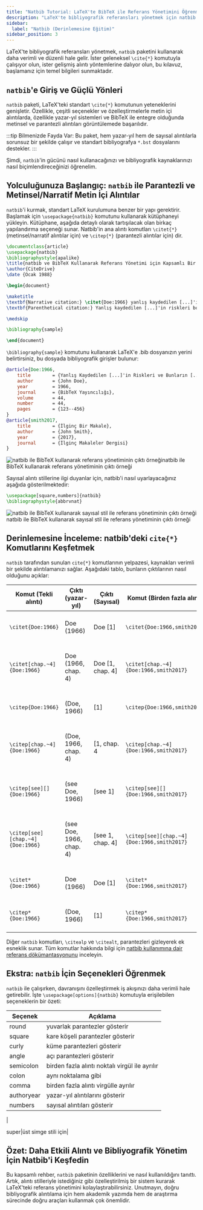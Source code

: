 ```yaml
---
title: "Natbib Tutorial: LaTeX'te BibTeX ile Referans Yönetimini Öğrenme"
description: "LaTeX'te bibliyografik referansları yönetmek için natbib'in özelliklerini keşfedin. Bu kapsamlı eğitim, natbib'in temellerini, metin içi alıntılardan BibTeX ile entegrasyona kadar ele almaktadır."
sidebar:
  label: "Natbib (Derinlemesine Eğitim)"
sidebar_position: 3
---
```





LaTeX'te bibliyografik referansları yönetmek, `natbib` paketini kullanarak daha verimli ve düzenli hale gelir. İster geleneksel `\cite{*}` komutuyla çalışıyor olun, ister gelişmiş alıntı yöntemlerine dalıyor olun, bu kılavuz, başlamanız için temel bilgileri sunmaktadır.

<CiteDrive />

## `natbib`'e Giriş ve Güçlü Yönleri

`natbib` paketi, LaTeX'teki standart `\cite{*}` komutunun yeteneklerini genişletir. Özellikle, çeşitli seçenekler ve özelleştirmelerle metin içi alıntılarda, özellikle yazar-yıl sistemleri ve BibTeX ile entegre olduğunda metinsel ve parantezli alıntıları görüntülemede başarılıdır.

:::tip
Bilmenizde Fayda Var: Bu paket, hem yazar-yıl hem de sayısal alıntılarla sorunsuz bir şekilde çalışır ve standart bibliyografya `*.bst` dosyalarını destekler.
:::

Şimdi, `natbib`'in gücünü nasıl kullanacağınızı ve bibliyografik kaynaklarınızı nasıl biçimlendireceğinizi öğrenelim.

## Yolculuğunuza Başlangıç: `natbib` ile Parantezli ve Metinsel/Narratif Metin İçi Alıntılar

`natbib`'i kurmak, standart LaTeX kurulumuna benzer bir yapı gerektirir. Başlamak için `\usepackage{natbib}` komutunu kullanarak kütüphaneyi yükleyin. Kütüphane, aşağıda detaylı olarak tartışılacak olan birkaç yapılandırma seçeneği sunar. Natbib'in ana alıntı komutları `\citet{*}` (metinsel/narratif alıntılar için) ve `\citep{*}` (parantezli alıntılar için) dir.

```latex
\documentclass{article}
\usepackage{natbib}
\bibliographystyle{apalike}
\title{natbib ve BibTeX Kullanarak Referans Yönetimi için Kapsamlı Bir Kılavuz}
\author{CiteDrive}
\date {Ocak 1988}

\begin{document}

\maketitle
\textbf{Narrative citation:} \citet{Doe:1966} yanlış kaydedilen [...]'in risklerini araştırdı, bu da bozulmaya yol açmaktadır.
\textbf{Parenthetical citation:} Yanlış kaydedilen [...]'in riskleri bozulmaya yol açabilir \citep{Doe:1966}.

\medskip

\bibliography{sample}

\end{document}
```

`\bibliography{sample}` komutunu kullanarak LaTeX'e .bib dosyanızın yerini belirtirsiniz, bu dosyada bibliyografik girişler bulunur:

```bibtex
@article{Doe:1966,
	title        = {Yanlış Kaydedilen [...]'in Riskleri ve Bunların [...] Üzerindeki Etkileri.},
	author       = {John Doe},
	year         = 1966,
	journal      = {BibTeX Yayıncılığı},
	volume       = 44,
	number       = 44,
	pages        = {123--456}
}
@article{smith2017,
	title        = {İlginç Bir Makale},
	author       = {John Smith},
	year         = {2017},
	journal      = {İlginç Makaleler Dergisi}
}
```

![natbib ile BibTeX kullanarak referans yönetiminin çıktı örneği](@assets/images/tutorial/output_example_bibtex_natbib.png)natbib ile BibTeX kullanarak referans yönetiminin çıktı örneği

Sayısal alıntı stillerine ilgi duyanlar için, natbib'i nasıl uyarlayacağınız aşağıda gösterilmektedir:


```latex
\usepackage[square,numbers]{natbib}
\bibliographystyle{abbrvnat}
```

![natbib ile BibTeX kullanarak sayısal stil ile referans yönetiminin çıktı örneği](@assets/images/tutorial/output_example_bibtex_natbib_numeric.png)natbib ile BibTeX kullanarak sayısal stil ile referans yönetiminin çıktı örneği

## Derinlemesine İnceleme: natbib'deki `cite{*}` Komutlarını Keşfetmek

`natbib` tarafından sunulan `cite{*}` komutlarının yelpazesi, kaynakları verimli bir şekilde alıntılamanızı sağlar. Aşağıdaki tablo, bunların çıktılarının nasıl olduğunu açıklar:

| Komut (Tekli alıntı) | Çıktı (yazar-yıl) | Çıktı (Sayısal) | Komut (Birden fazla alıntı) | Çıktı (yazar-yıl) | Çıktı (Sayısal) |
|----------------------|-------------------|-----------------|----------------------------|-------------------|-----------------|
|`\citet{Doe:1966}`|Doe (1966) |Doe [1]|`\citet{Doe:1966,smith2017}`|Doe (1966); Smith (2017)|Doe [1], Smith [2]|
|`\citet[chap.~4]{Doe:1966}`|Doe (1966, chap. 4)|Doe [1, chap. 4]|`\citet[chap.~4]{Doe:1966,smith2017}`|Doe (1966); Smith (2017, chap. 4)|Doe [1], Smith [2, chap. 4]|
|`\citep{Doe:1966}`|(Doe, 1966)|[1]|`\citep{Doe:1966,smith2017}`|(Doe, 1966; Smith, 2017)|[1, 2]|
|`\citep[chap.~4]{Doe:1966}`|(Doe, 1966, chap. 4)|[1, chap. 4|`\citep[chap.~4]{Doe:1966,smith2017}`|(Doe, 1966; Smith, 2017, chap. 4)|1, 2, chap. 4]|
|`\citep[see][]{Doe:1966}`|(see Doe, 1966)|[see 1]|`\citep[see][]{Doe:1966,smith2017}`|(see Doe, 1966; Smith, 2017)|[see 1, 2]|
|`\citep[see][chap.~4]{Doe:1966}`|(see Doe, 1966, chap. 4)|[see 1, chap. 4]|`\citep[see][chap.~4]{Doe:1966,smith2017}`|(see Doe, 1966; Smith, 2017, chap. 4)|[see 1, 2, chap. 4]|
|`\citet*{Doe:1966}`|Doe (1966)|Doe [1]|`\citet*{Doe:1966,smith2017}`|Doe (1966); Smith (2017)|Doe [1], Smith [2]|
|`\citep*{Doe:1966}`|(Doe, 1966)|[1]|`\citep*{Doe:1966,smith2017}`|(Doe, 1966; Smith, 2017)|[1, 2]|

Diğer `natbib` komutları, `\citealp` ve `\citealt`, parantezleri gizleyerek ek esneklik sunar. Tüm komutlar hakkında bilgi için [natbib kullanımına dair referans dökümantasyonunu](https://gking.harvard.edu/files/natnotes2.pdf) inceleyin.

## Ekstra: `natbib` İçin Seçenekleri Öğrenmek

`natbib` ile çalışırken, davranışını özelleştirmek iş akışınızı daha verimli hale getirebilir. İşte `\usepackage[options]{natbib}` komutuyla erişilebilen seçeneklerin bir özeti:

| Seçenek | Açıklama |
|----------------------|----------|
|round|yuvarlak parantezler gösterir|
|square|kare köşeli parantezler gösterir|
|curly|küme parantezleri gösterir|
|angle|açı parantezleri gösterir|
|semicolon|birden fazla alıntı noktalı virgül ile ayrılır|
|colon|aynı noktalama gibi|
|comma|birden fazla alıntı virgülle ayrılır|
|authoryear|yazar-yıl alıntılarını gösterir|
|numbers|sayısal alıntıları gösterir|
|

super|üst simge stili için|

## Özet: Daha Etkili Alıntı ve Bibliyografik Yönetim İçin Natbib'i Keşfedin

Bu kapsamlı rehber, `natbib` paketinin özelliklerini ve nasıl kullanıldığını tanıttı. Artık, alıntı stilleriyle istediğiniz gibi özelleştirilmiş bir sistem kurarak LaTeX'teki referans yönetimini kolaylaştırabilirsiniz. Unutmayın, doğru bibliyografik alıntılama için hem akademik yazımda hem de araştırma sürecinde doğru araçları kullanmak çok önemlidir.